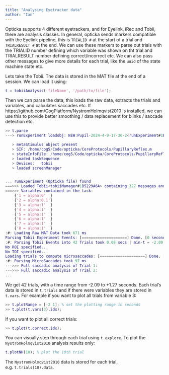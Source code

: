 ```yaml
---
title: "Analysing Eyetracker data"
author: "Ian"
---
```


Opticka supports 4 different eyetrackers, and for Eyelink, iRec and Tobii, there are analysis classes. In general, opticka sends markers compatible with the Eyelink pipeline, this is `TRIALID #` at the start of a trial and `TRIALRESULT #` at the end. We can use these markers to parse out trials with the TRIALID number defining which variable was shown on tht trial and TRIALRESULT number defining correct/incorrect etc. We can also pass other messages to give more details for each trial, like the `uuid` of the state machine state etc.

Lets take the Tobii. The data is stored in the MAT file at the end of a session. We can load it using:

```matlab
t = tobiiAnalysis('fileName', '/path/to/file');
```

Then we can parse the data, this loads the raw data, extracts the trials and variables, and calculates saccades etc. If https://github.com/CogPlatform/NystromHolmqvist2010 is installed, we can use this to provide better smoothing / data replacement for blinks / saccade detection etc.

```matlab
>> t.parse
---> runExperiment loadobj: NEW:Pupil-2024-4-9-17-36-2<runExperiment#1B48E001A> (UUID: 1B48E001A)

   > metaStimulus object present
   > SIF: /home/cog5/Code/opticka/CoreProtocols/PupillaryReflex.m 
   > stateInfoFile: /home/cog5/Code/opticka/CoreProtocols/PupillaryReflex.m assigned
   > loaded taskSequence
   > Devices:   tobii
   > loaded screenManager


... runExperiment (Opticka file) found
===>>> Loaded Tobii<tobiiManager#1B5229A6A> containing 327 messages and 56081 samples
===>>> Variables contained in the task:
    {'1 = alpha:0'  }
    {'2 = alpha:0.1'}
    {'3 = alpha:1'  }
    {'4 = alpha:1'  }
    {'5 = alpha:1'  }
    {'6 = alpha:1'  }
    {'7 = alpha:1'  }
    {'8 = alpha:1'  }
:#: Loading Raw MAT Data took 671 ms
Parsing Tobii Experiment Events: [====================] Done. [0 seconds]    
:#: Parsing Tobii Events into 42 Trials took 0.08 secs | min-t = -2.09 max-t = 1.27
No ROI specified...
No TOI specified...
Loading trials to compute microsaccades: [====================] Done. [0 seconds]  
:#: Parsing MicroSaccades took 97 ms
--->>> Full saccadic analysis of Trial 1:
--->>> Full saccadic analysis of Trial 2:
...
```

We get 42 trials, with a time range from -2.09 to +1.27 seconds. Each trial's data is stored in `t.trials` and if there were variables they are stored in `t.vars`. For example if you want to plot all trials from variable 3:

```matlab
>> t.plotRange = [-2 1]; % set the plotting range in seconds
>> t.plot(t.vars(3).idx);
```

If you want to plot all correct trials:

```matlab
>> t.plot(t.correct.idx);
```

You can visually step through each trial using `t.explore`. To plot the `NystromHolmqvist2010` analysis results only:

```matlab
t.plotNH(10); % plot the 10th trial
```

The `NystromHolmqvist2010` data is stored for each trial, e.g. `t.trials(10).data`.


